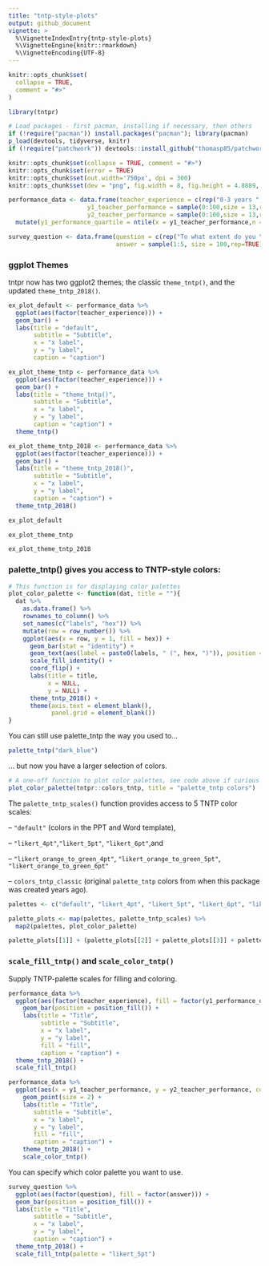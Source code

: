```yaml
---
title: "tntp-style-plots"
output: github_document
vignette: >
  %\VignetteIndexEntry{tntp-style-plots}
  %\VignetteEngine{knitr::rmarkdown}
  %\VignetteEncoding{UTF-8}
---
```


```r
knitr::opts_chunk$set(
  collapse = TRUE,
  comment = "#>"
)
```

```r
library(tntpr)

# Load packages - first pacman, installing if necessary, then others
if (!require("pacman")) install.packages("pacman"); library(pacman)
p_load(devtools, tidyverse, knitr)
if (!require("patchwork")) devtools::install_github("thomasp85/patchwork")
```

```r
knitr::opts_chunk$set(collapse = TRUE, comment = "#>")
knitr::opts_chunk$set(error = TRUE)
knitr::opts_chunk$set(out.width='750px', dpi = 300)
knitr::opts_chunk$set(dev = "png", fig.width = 8, fig.height = 4.8889, dpi = 300)
```

```r

performance_data <- data.frame(teacher_experience = c(rep("0-3 years ", 5), rep("4-6 years", 4), rep("7+ years", 4)),
                      y1_teacher_performance = sample(0:100,size = 13,rep=TRUE),
                      y2_teacher_performance = sample(0:100,size = 13,rep=TRUE)) %>%
  mutate(y1_performance_quartile = ntile(x = y1_teacher_performance,n = 4))

survey_question <- data.frame(question = c(rep("To what extent do you \nagree with ...", 100)),
                              answer = sample(1:5, size = 100,rep=TRUE))
```


### ggplot Themes

tntpr now has two ggplot2 themes; the classic `theme_tntp()`, and the updated `theme_tntp_2018()`.

```r

ex_plot_default <- performance_data %>%
  ggplot(aes(factor(teacher_experience))) +
  geom_bar() +
  labs(title = "default",
       subtitle = "Subtitle",
       x = "x label",
       y = "y label",
       caption = "caption")

ex_plot_theme_tntp <- performance_data %>%
  ggplot(aes(factor(teacher_experience))) +
  geom_bar() +
  labs(title = "theme_tntp()",
       subtitle = "Subtitle",
       x = "x label",
       y = "y label",
       caption = "caption") +
  theme_tntp()

ex_plot_theme_tntp_2018 <- performance_data %>%
  ggplot(aes(factor(teacher_experience))) +
  geom_bar() +
  labs(title = "theme_tntp_2018()",
       subtitle = "Subtitle",
       x = "x label",
       y = "y label",
       caption = "caption") +
  theme_tntp_2018()

```

```r
ex_plot_default
```

```r
ex_plot_theme_tntp
```

```r
ex_plot_theme_tntp_2018
```

### palette_tntp() gives you access to TNTP-style colors:

```r

# This function is for displaying color palettes 
plot_color_palette <- function(dat, title = ""){
  dat %>% 
    as.data.frame() %>% 
    rownames_to_column() %>% 
    set_names(c("labels", "hex")) %>% 
    mutate(row = row_number()) %>% 
    ggplot(aes(x = row, y = 1, fill = hex)) + 
      geom_bar(stat = "identity") + 
      geom_text(aes(label = paste0(labels, " (", hex, ")")), position = position_stack(vjust = 0.5), color = "white") + 
      scale_fill_identity() + 
      coord_flip() + 
      labs(title = title, 
           x = NULL, 
           y = NULL) + 
      theme_tntp_2018() + 
      theme(axis.text = element_blank(), 
            panel.grid = element_blank())
}

```

You can still use palette_tntp the way you used to...

```r
palette_tntp("dark_blue")
```

... but now you have a larger selection of colors.

```r
# A one-off function to plot color palettes, see code above if curious
plot_color_palette(tntpr::colors_tntp, title = "palette_tntp colors")
```

The `palette_tntp_scales()` function provides access to 5 TNTP color scales:

-- `"default"` (colors in the PPT and Word template), 

-- `"likert_4pt"`,`"likert_5pt"`, `"likert_6pt"`,and 

-- `"likert_orange_to_green_4pt"`, `"likert_orange_to_green_5pt"`, `"likert_orange_to_green_6pt"`

-- `colors_tntp_classic` (original `palette_tntp` colors from when this package was created years ago).


```r

palettes <- c("default", "likert_4pt", "likert_5pt", "likert_6pt", "likert_orange_to_green_4pt", "likert_orange_to_green_5pt", "likert_orange_to_green_6pt")

palette_plots <- map(palettes, palette_tntp_scales) %>% 
  map2(palettes, plot_color_palette)

palette_plots[[1]] + (palette_plots[[2]] + palette_plots[[3]] + palette_plots[[4]]) + palette_plots[[5]] + palette_plots[[6]] + palette_plots[[7]] + plot_layout(ncol = 1)

```

### `scale_fill_tntp()` and `scale_color_tntp()`

Supply TNTP-palette scales for filling and coloring.

```r
performance_data %>%
  ggplot(aes(factor(teacher_experience), fill = factor(y1_performance_quartile))) +
    geom_bar(position = position_fill()) +
    labs(title = "Title",
         subtitle = "Subtitle",
         x = "x label",
         y = "y label",
         fill = "fill",
         caption = "caption") +
  theme_tntp_2018() +
  scale_fill_tntp()
```

```r
performance_data %>% 
  ggplot(aes(x = y1_teacher_performance, y = y2_teacher_performance, color = factor(teacher_experience))) + 
    geom_point(size = 2) + 
    labs(title = "Title",
       subtitle = "Subtitle",
       x = "x label",
       y = "y label",
       fill = "fill",
       caption = "caption") + 
    theme_tntp_2018() + 
    scale_color_tntp()
```


You can specify which color palette you want to use.
```r
survey_question %>%
  ggplot(aes(factor(question), fill = factor(answer))) +
  geom_bar(position = position_fill()) +
  labs(title = "Title",
       subtitle = "Subtitle",
       x = "x label",
       y = "y label",
       caption = "caption") +
  theme_tntp_2018() + 
  scale_fill_tntp(palette = "likert_5pt")
```
